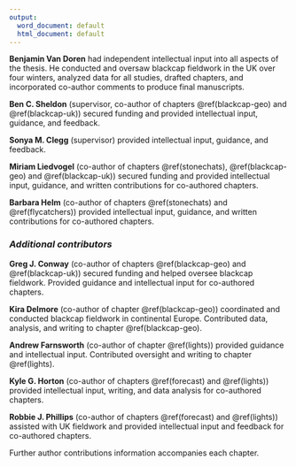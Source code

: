 ```yaml
---
output:
  word_document: default
  html_document: default
---
```



**Benjamin Van Doren** had independent intellectual input into all aspects of the thesis. He conducted and oversaw blackcap fieldwork in the UK over four winters, analyzed data for all studies, drafted chapters, and incorporated co-author comments to produce final manuscripts.

\vspace{8pt}

**Ben C. Sheldon** (supervisor, co-author of chapters \@ref(blackcap-geo) and \@ref(blackcap-uk)) secured funding and provided intellectual input, guidance, and feedback. 

**Sonya M. Clegg** (supervisor) provided intellectual input, guidance, and feedback. 

**Miriam Liedvogel** (co-author of chapters \@ref(stonechats), \@ref(blackcap-geo) and \@ref(blackcap-uk)) secured funding and provided intellectual input, guidance, and written contributions for co-authored chapters.

**Barbara Helm** (co-author of chapters \@ref(stonechats) and \@ref(flycatchers)) provided intellectual input, guidance, and written contributions for co-authored chapters.

### *Additional contributors*

**Greg J. Conway** (co-author of chapters \@ref(blackcap-geo) and \@ref(blackcap-uk)) secured funding and helped oversee blackcap fieldwork. Provided guidance and intellectual input for co-authored chapters.

**Kira Delmore** (co-author of chapter \@ref(blackcap-geo)) coordinated and conducted blackcap fieldwork in continental Europe. Contributed data, analysis, and writing to chapter \@ref(blackcap-geo).

**Andrew Farnsworth** (co-author of chapter \@ref(lights)) provided guidance and intellectual input. Contributed oversight and writing to chapter \@ref(lights).

**Kyle G. Horton** (co-author of chapters \@ref(forecast) and \@ref(lights)) provided intellectual input, writing, and data analysis for co-authored chapters.

**Robbie J. Phillips** (co-author of chapters \@ref(forecast) and \@ref(lights)) assisted with UK fieldwork and provided intellectual input and feedback for co-authored chapters.

\vspace{12pt}

Further author contributions information accompanies each chapter. 